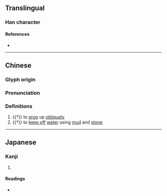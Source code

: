 {{character info}}
==Translingual==

===Han character===
{{Han char|rn=93|rad=牛|as=05|sn=9|four=23504|canj=OPHQ|ids=⿱代牛}}

====References====
* {{Han ref|kx=0699.220|dkj=19979|dj=1112.110|hdz=31807.110|uh=726E|ud=29294|bh=CFBD|bd=53181}}

----
==Chinese==
{{zh-forms}}

===Glyph origin===
{{Han etym}}

===Pronunciation===
{{zh-pron
|m=jiàn
|mc=y
|oc=y
|cat=v
}}

===Definitions===
{{zh-hanzi}}

# {{†}} to [[prop]] up [[oblique]]ly
# {{†}} to [[keep off]] [[water]] using [[mud]] and [[stone]]

----

==Japanese==

===Kanji===
{{ja-kanji|grade=|rs=牛05}}

# {{rfdef|ja|sort=牛05}}

====Readings====
* {{ja-readings|on=[[せん]] (sen)|kun=[[つつぽり]] (tsutsupori)}}